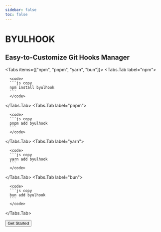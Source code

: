 ```yaml
---
sidebar: false
toc: false
---
```



<h1 style={{ textAlign: "center", fontSize: "2.7rem", fontWeight: "700" }}>BYULHOOK</h1>

<h2 style={{ textAlign: "center", margin: "40px 0" }}>Easy-to-Customize Git Hooks Manager</h2>

<Tabs items={["npm", "pnpm", "yarn", "bun"]}>
  <Tabs.Tab label="npm">

      <code>
      ```js copy
      npm install byulhook
      ```
      </code>

  </Tabs.Tab>
  <Tabs.Tab label="pnpm">

      <code>
      ```js copy
      pnpm add byulhook
      ```
      </code>

  </Tabs.Tab>
  <Tabs.Tab label="yarn">

      <code>
      ```js copy
      yarn add byulhook
      ```
      </code>

  </Tabs.Tab>
  <Tabs.Tab label="bun">

      <code>
      ```js copy
      bun add byulhook
      ```
      </code>

  </Tabs.Tab>
</Tabs>

<div style={{width: '100%',height: '100px' ,display:'flex', justifyContent:'center', alignItems:'center'}}>
<a href="/docs/introduction">
  <button style={{
    padding: '5px 35px',
    fontSize: '16px',
    backgroundColor: '#222',
    color: 'white',
    border: 'none',
    borderRadius: '8px',
    cursor: 'pointer',
}}>
Get Started

  </button>
</a>
</div>
